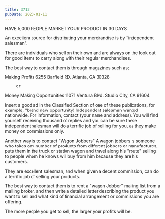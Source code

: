 ```yaml
---
title: 3713
pubDate: 2023-01-11
---
```


HAVE 5,000 PEOPLE MARKET YOUR PRODUCT IN 30 DAYS

An excellent source for distributing your merchandise is by
"independent salesman".

There are individuals who sell on their own and are always on the
look out for good items to carry along with their regular
merchandises.

The best way to contact them is through magazines such as;


   Making Profits
   6255 Barfield RD.
   Atlanta, GA 30328
         
         or
         
   Money Making Opportunities
   11071 Ventura Blvd.
   Studio City, CA 91604

Insert a good ad in the Classified Section of one of these
publications, for example; "brand new opportunity! Independent
salesman wanted nationwide. For information, contact (your name
and address). You will find yourself receiving thousand of
replies and you can be sure these independent salesman will do a
terrific job of selling for you, as they make money on
commissions only.

Another way is to contact "Wagon Jobbers"
A wagon jobbers is someone who takes any number of products from
different jobbers or manufactures, puts them in the truck or
station wagon and travel along his "route" selling to people whom
he knows will buy from him because they are his customers.

They are excellent salesman, and when given a decent commission,
can do a terrific job of selling your products.

The best way to contact them is to rent a "wagon Jobber" mailing
list from a mailing broker, and then write a detailed letter
describing the product you want to sell and what kind of
financial arrangement or commissions you are offering.

The more people you get to sell, the larger your profits will be.